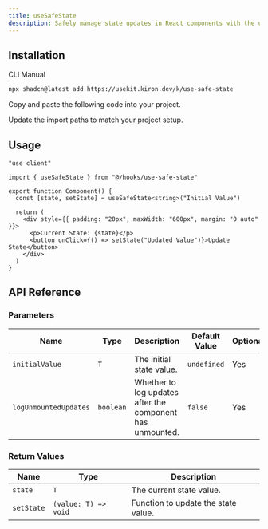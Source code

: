 ```yaml
---
title: useSafeState
description: Safely manage state updates in React components with the useSafeState hook, preventing memory leaks and ensuring state consistency.
---
```


## Installation

<CodeTabs>

<TabsList>
  <TabsTrigger value="cli">CLI</TabsTrigger>
  <TabsTrigger value="manual">Manual</TabsTrigger>
</TabsList>

<TabsContent value="cli">

```bash
npx shadcn@latest add https://usekit.kiron.dev/k/use-safe-state
```

</TabsContent>

<TabsContent value="manual">

<Steps>

<Step>Copy and paste the following code into your project.</Step>

<ComponentSource name="use-safe-state" />

<Step>Update the import paths to match your project setup.</Step>

</Steps>

</TabsContent>

</CodeTabs>

## Usage

```tsx {3, 6}
"use client"

import { useSafeState } from "@/hooks/use-safe-state"

export function Component() {
  const [state, setState] = useSafeState<string>("Initial Value")

  return (
    <div style={{ padding: "20px", maxWidth: "600px", margin: "0 auto" }}>
      <p>Current State: {state}</p>
      <button onClick={() => setState("Updated Value")}>Update State</button>
    </div>
  )
}
```

## API Reference

### Parameters

| Name                  | Type      | Description                                               | Default Value | Optional |
| --------------------- | --------- | --------------------------------------------------------- | ------------- | -------- |
| `initialValue`        | `T`       | The initial state value.                                  | `undefined`   | Yes      |
| `logUnmountedUpdates` | `boolean` | Whether to log updates after the component has unmounted. | `false`       | Yes      |

### Return Values

| Name       | Type                 | Description                         |
| ---------- | -------------------- | ----------------------------------- |
| `state`    | `T`                  | The current state value.            |
| `setState` | `(value: T) => void` | Function to update the state value. |
